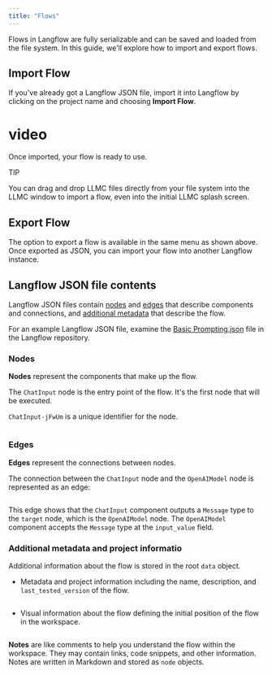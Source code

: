 ```yaml
---
title: "Flows"
---
```


Flows in Langflow are fully serializable and can be saved and loaded from the file system. In this guide, we'll explore how to import and export flows.

## **Import Flow**[**​**](https://docs.langflow.org/concepts-flows#import-flow)

If you've already got a Langflow JSON file, import it into Langflow by clicking on the project name and choosing **Import Flow**.

# video

Once imported, your flow is ready to use.

<Tip>
  TIP

  You can drag and drop LLMC files directly from your file system into the LLMC window to import a flow, even into the initial LLMC splash screen.
</Tip>

## **Export Flow**[**​**](https://docs.langflow.org/concepts-flows#export-flow)

The option to export a flow is available in the same menu as shown above. Once exported as JSON, you can import your flow into another Langflow instance.

## **Langflow JSON file contents**[**​**](https://docs.langflow.org/concepts-flows#langflow-json-file-contents)

Langflow JSON files contain [nodes](https://docs.langflow.org/concepts-flows#nodes) and [edges](https://docs.langflow.org/concepts-flows#edges) that describe components and connections, and [additional metadata](https://docs.langflow.org/concepts-flows#additional-metadata-and-project-information) that describe the flow.

For an example Langflow JSON file, examine the [Basic Prompting.json](https://github.com/langflow-ai/langflow/blob/main/src/backend/base/langflow/initial_setup/starter_projects/Basic%20Prompting.json) file in the Langflow repository.

### **Nodes**[**​**](https://docs.langflow.org/concepts-flows#nodes)

**Nodes** represent the components that make up the flow.

The `ChatInput` node is the entry point of the flow. It's the first node that will be executed.

`ChatInput-jFwUm` is a unique identifier for the node.

```
```

### **Edges**[**​**](https://docs.langflow.org/concepts-flows#edges)

**Edges** represent the connections between nodes.

The connection between the `ChatInput` node and the `OpenAIModel` node is represented as an edge:

```
```

This edge shows that the `ChatInput` component outputs a `Message` type to the `target` node, which is the `OpenAIModel` node. The `OpenAIModel` component accepts the `Message` type at the `input_value` field.

### **Additional metadata and project informatio**[**​**](https://docs.langflow.org/concepts-flows#additional-metadata-and-project-information)

Additional information about the flow is stored in the root `data` object.

- Metadata and project information including the name, description, and `last_tested_version` of the flow.

```
```

- Visual information about the flow defining the initial position of the flow in the workspace.

```
```

**Notes** are like comments to help you understand the flow within the workspace. They may contain links, code snippets, and other information. Notes are written in Markdown and stored as `node` objects.

```
```